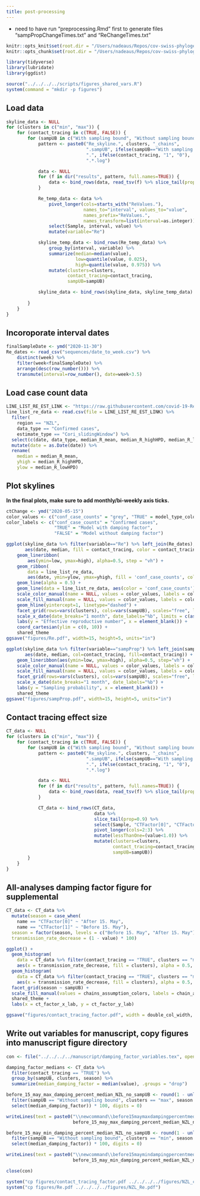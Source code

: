 ```yaml
---
title: post-processing
---
```


* need to have run "preprocessing.Rmd" first to generate files "sampPropChangeTimes.txt" and "ReChangeTimes.txt"

```r
knitr::opts_knit$set(root.dir = "/Users/nadeaus/Repos/cov-swiss-phylogenetics/results_all/bdsky/log_files/NZTransmissionChains/")
knitr::opts_chunk$set(root.dir = "/Users/nadeaus/Repos/cov-swiss-phylogenetics/results_all/bdsky/log_files/NZTransmissionChains/")
```


```r
library(tidyverse)
library(lubridate)
library(ggdist)

source("../../../../scripts/figures_shared_vars.R")
system(command = "mkdir -p figures")
```

## Load data

```r
skyline_data <- NULL
for (clusters in c("min", "max")) {
    for (contact_tracing in c(TRUE, FALSE)) {
        for (sampUB in c("With sampling bound", "Without sampling bound" )) {
            pattern <- paste0("Re_skyline.", clusters, "_chains",
                              ".sampUB", ifelse(sampUB=="With sampling bound", "0.4", "1.0"),
                              ".", ifelse(contact_tracing, "1", "0"),
                              ".*.log")

            data <- NULL
            for (f in dir("results", pattern, full.names=TRUE)) {
                data <- bind_rows(data, read_tsv(f) %>% slice_tail(prop=0.9))
            }

            Re_temp_data <- data %>%
                pivot_longer(cols=starts_with("ReValues."),
                             names_to="interval", values_to="value",
                             names_prefix="ReValues.",
                             names_transform=list(interval=as.integer)) %>%
                select(Sample, interval, value) %>%
                mutate(variable="Re")

            skyline_temp_data <- bind_rows(Re_temp_data) %>%
                group_by(interval, variable) %>%
                summarize(median=median(value),
                          low=quantile(value, 0.025),
                          high=quantile(value, 0.975)) %>%
                mutate(clusters=clusters,
                       contact_tracing=contact_tracing,
                       sampUB=sampUB)

            skyline_data <- bind_rows(skyline_data, skyline_temp_data)
            
        }
    }
}
```

## Incoroporate interval dates

```r
finalSampleDate <- ymd("2020-11-30")
Re_dates <- read_csv("sequences/date_to_week.csv") %>%
    distinct(week) %>%
    filter(week<finalSampleDate) %>%
    arrange(desc(row_number())) %>%
    transmute(interval=row_number(), date=week+3.5)
```

## Load case count data

```r
LINE_LIST_RE_EST_LINK <- "https://raw.githubusercontent.com/covid-19-Re/dailyRe-Data/master/NZL-estimates.csv"
line_list_re_data <- read.csv(file = LINE_LIST_RE_EST_LINK) %>%
  filter(
    region == "NZL",
    data_type == "Confirmed cases", 
    estimate_type == "Cori_slidingWindow") %>%
  select(c(date, data_type, median_R_mean, median_R_highHPD, median_R_lowHPD)) %>%
  mutate(date = as.Date(date)) %>%
  rename(
    median = median_R_mean,
    yhigh = median_R_highHPD,
    ylow = median_R_lowHPD)
```

## Plot skylines

**In the final plots, make sure to add monthly/bi-weekly axis ticks.**

```r
ctChange <- ymd("2020-05-15")
color_values <- c("conf_case_counts" = "grey", "TRUE" = model_type_colors[1], "FALSE" = model_type_colors[2])
color_labels <- c("conf_case_counts" = "Confirmed cases", 
                  "TRUE" = "Model with damping factor", 
                  "FALSE" = "Model without damping factor")

ggplot(skyline_data %>% filter(variable=="Re") %>% left_join(Re_dates),
       aes(date, median, fill = contact_tracing, color = contact_tracing)) +
    geom_lineribbon(
        aes(ymin=low, ymax=high), alpha=0.5, step = "vh") +
    geom_ribbon(
        data = line_list_re_data, 
        aes(date, ymin=ylow, ymax=yhigh, fill = 'conf_case_counts', color = 'conf_case_counts'), alpha = 0.5) + 
    geom_line(alpha = 0.5) +
    geom_line(data = line_list_re_data, aes(color = 'conf_case_counts'), alpha = 0.5) +
    scale_color_manual(name = NULL, values = color_values, labels = color_labels) + 
    scale_fill_manual(name = NULL, values = color_values, labels = color_labels) + 
    geom_hline(yintercept=1, linetype="dashed") +
    facet_grid(rows=vars(clusters), cols=vars(sampUB), scales="free", labeller = labeller(clusters = chain_assumption_labs)) +
    scale_x_date(date_breaks="1 month", date_labels="%b", limits = c(as.Date("2020-01-01"), as.Date("2020-12-01"))) +
    labs(y = "Effective reproductive number", x = element_blank()) + 
    coord_cartesian(ylim = c(0, 10)) +
    shared_theme
ggsave("figures/Re.pdf", width=15, height=5, units="in")

ggplot(skyline_data %>% filter(variable=="sampProp") %>% left_join(sampProp_dates),
       aes(date, median, col=contact_tracing, fill=contact_tracing)) +
    geom_lineribbon(aes(ymin=low, ymax=high), alpha=0.5, step="vh") +
    scale_color_manual(name = NULL, values = color_values, labels = color_labels, limits = c("TRUE", "FALSE")) + 
    scale_fill_manual(name = NULL, values = color_values, labels = color_labels, limits = c("TRUE", "FALSE")) + 
    facet_grid(rows=vars(clusters), cols=vars(sampUB), scales="free", labeller = labeller(clusters = chain_assumption_labs)) +
    scale_x_date(date_breaks="1 month", date_labels="%b") +
    labs(y = "Sampling probability", x = element_blank()) + 
    shared_theme
ggsave("figures/sampProp.pdf", width=15, height=5, units="in")
```

## Contact tracing effect size

```r
CT_data <- NULL
for (clusters in c("min", "max")) {
    for (contact_tracing in c(TRUE, FALSE)) {
        for (sampUB in c("With sampling bound", "Without sampling bound" )) {
            pattern <- paste0("Re_skyline.", clusters, "_chains",
                              ".sampUB", ifelse(sampUB=="With sampling bound", "0.4", "1.0"),
                              ".", ifelse(contact_tracing, "1", "0"),
                              ".*.log")

            data <- NULL
            for (f in dir("results", pattern, full.names=TRUE)) {
                data <- bind_rows(data, read_tsv(f) %>% slice_tail(prop=0.9))
            }

            CT_data <- bind_rows(CT_data,
                                 data %>%
                                 slice_tail(prop=0.9) %>%
                                 select(Sample, "CTFactor[0]", "CTFactor[1]") %>%
                                 pivot_longer(cols=2:3) %>%
                                 mutate(lessThanOne=(value<1.0)) %>%
                                 mutate(clusters=clusters,
                                        contact_tracing=contact_tracing,
                                        sampUB=sampUB))
        }
    }
}
```

## All-analyses damping factor figure for supplemental

```r
CT_data <- CT_data %>%
  mutate(season = case_when(
    name == "CTFactor[0]" ~ "After 15. May",
    name == "CTFactor[1]" ~ "Before 15. May"), 
  season = factor(season, levels = c("Before 15. May", "After 15. May")),
  transmission_rate_decrease = (1 - value) * 100)

ggplot() +  
  geom_histogram(
    data = CT_data %>% filter(contact_tracing == "TRUE", clusters == "max"), 
    aes(x = transmission_rate_decrease, fill = clusters), alpha = 0.5, bins = 30) + 
  geom_histogram(
    data = CT_data %>% filter(contact_tracing == "TRUE", clusters == "min"), 
    aes(x = transmission_rate_decrease, fill = clusters), alpha = 0.5, bins = 30) + 
  facet_grid(season ~ sampUB) + 
  scale_fill_manual(values = chains_assumption_colors, labels = chain_assumption_labs, name = chains_assumption_legend_name) + 
  shared_theme + 
  labs(x = ct_factor_x_lab, y = ct_factor_y_lab)

ggsave("figures/contact_tracing_factor.pdf", width = double_col_width, height = single_col_width * 0.75, units = "cm")
```

## Write out variables for manuscript, copy figures into manuscript figure directory

```r
con <- file("../../../../manuscript/damping_factor_variables.tex", open = "a")

damping_factor_medians <- CT_data %>%
  filter(contact_tracing == "TRUE") %>%
  group_by(sampUB, clusters, season) %>%
  summarize(median_damping_factor = median(value), .groups = "drop")

before_15_may_max_damping_percent_median_NZL_no_sampUB <- round(1 - unlist(damping_factor_medians %>%
  filter(sampUB == "Without sampling bound", clusters == "max", season == "Before 15. May") %>%
  select(median_damping_factor)) * 100, digits = 0)

writeLines(text = paste0("\\newcommand\\before15maymaxdampingpercentmedianNZLnosampUB{", 
                         before_15_may_max_damping_percent_median_NZL_no_sampUB, "}"), con = con)

before_15_may_min_damping_percent_median_NZL_no_sampUB <- round(1 - unlist(damping_factor_medians %>%
  filter(sampUB == "Without sampling bound", clusters == "min", season == "Before 15. May") %>%
  select(median_damping_factor)) * 100, digits = 0)

writeLines(text = paste0("\\newcommand\\before15maymindampingpercentmedianNZLnosampUB{", 
                         before_15_may_min_damping_percent_median_NZL_no_sampUB, "}"), con = con)

close(con)

system("cp figures/contact_tracing_factor.pdf ../../../../figures/NZL_contact_tracing_factor.pdf")
system("cp figures/Re.pdf ../../../../figures/NZL_Re.pdf")
```

